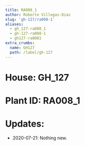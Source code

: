 ```yaml
---
title: RA008_1
author: Roberto Villegas-Diaz
slug: 'gh-127/ra008-1'
aliases:
  - gh_127-ra008_1
  - gh-127-ra008-1
  - gh127-ra0081
extra_crumbs:
  name: GH127
  path: /label/gh-127
---
```


# **House**: GH_127
# **Plant ID**: RA008_1
# **Updates**: 
 - 2020-07-21: Nothing new.

